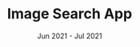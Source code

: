 ---
company: Personal Project
title: Image Search App
date: Jun 2021 - Jul 2021
order: Jul 2021
porder: 6
description: [JAMStack app using only a React front end and Firebase Backend-as-a-Service to allow users store and search images, Used firebase OAuth to authenticate users and uploaded user images to partitioned google cloud storage buckets, Triggered serverless firebase cloud functions on image upload to make google cloud vision api call and populate image content in firestore documents to facilitate image search]
journey: true
skills: [cloudfunc, javascript, bulma, firebase, react]
new: [firebase, cloudfunc]
company_short: n/a
type: Project – Image Search App
learned: Building cloud native apps using cloud functions and object storage in Firebase
repo: https://github.com/razamu15/shopify_backend_challenge
---